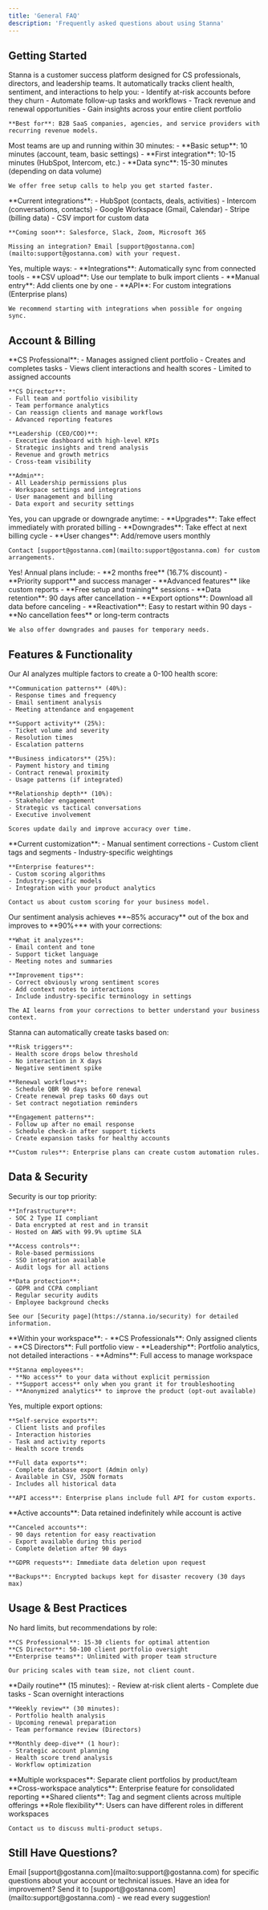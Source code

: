 ```yaml
---
title: 'General FAQ'
description: 'Frequently asked questions about using Stanna'
---
```


## Getting Started

<AccordionGroup>
  <Accordion title="What is Stanna and who is it for?">
    Stanna is a customer success platform designed for CS professionals, directors, and leadership teams. It automatically tracks client health, sentiment, and interactions to help you:
    - Identify at-risk accounts before they churn
    - Automate follow-up tasks and workflows  
    - Track revenue and renewal opportunities
    - Gain insights across your entire client portfolio
    
    **Best for**: B2B SaaS companies, agencies, and service providers with recurring revenue models.
  </Accordion>
  
  <Accordion title="How long does setup take?">
    Most teams are up and running within 30 minutes:
    - **Basic setup**: 10 minutes (account, team, basic settings)
    - **First integration**: 10-15 minutes (HubSpot, Intercom, etc.)
    - **Data sync**: 15-30 minutes (depending on data volume)
    
    We offer free setup calls to help you get started faster.
  </Accordion>
  
  <Accordion title="What integrations do you support?">
    **Current integrations**:
    - HubSpot (contacts, deals, activities)
    - Intercom (conversations, contacts)
    - Google Workspace (Gmail, Calendar)
    - Stripe (billing data)
    - CSV import for custom data
    
    **Coming soon**: Salesforce, Slack, Zoom, Microsoft 365
    
    Missing an integration? Email [support@gostanna.com](mailto:support@gostanna.com) with your request.
  </Accordion>
  
  <Accordion title="Can I import existing client data?">
    Yes, multiple ways:
    - **Integrations**: Automatically sync from connected tools
    - **CSV upload**: Use our template to bulk import clients
    - **Manual entry**: Add clients one by one
    - **API**: For custom integrations (Enterprise plans)
    
    We recommend starting with integrations when possible for ongoing sync.
  </Accordion>
</AccordionGroup>

## Account & Billing

<AccordionGroup>
  <Accordion title="What are the different user roles?">
    **CS Professional**:
    - Manages assigned client portfolio
    - Creates and completes tasks
    - Views client interactions and health scores
    - Limited to assigned accounts
    
    **CS Director**:
    - Full team and portfolio visibility
    - Team performance analytics
    - Can reassign clients and manage workflows
    - Advanced reporting features
    
    **Leadership (CEO/COO)**:
    - Executive dashboard with high-level KPIs
    - Strategic insights and trend analysis
    - Revenue and growth metrics
    - Cross-team visibility
    
    **Admin**:
    - All Leadership permissions plus
    - Workspace settings and integrations
    - User management and billing
    - Data export and security settings
  </Accordion>
  
  <Accordion title="Can I change my plan later?">
    Yes, you can upgrade or downgrade anytime:
    - **Upgrades**: Take effect immediately with prorated billing
    - **Downgrades**: Take effect at next billing cycle
    - **User changes**: Add/remove users monthly
    
    Contact [support@gostanna.com](mailto:support@gostanna.com) for custom arrangements.
  </Accordion>
  
  <Accordion title="Do you offer discounts for annual plans?">
    Yes! Annual plans include:
    - **2 months free** (16.7% discount)
    - **Priority support** and success manager
    - **Advanced features** like custom reports
    - **Free setup and training** sessions
  </Accordion>
  
  <Accordion title="What happens if I cancel?">
    - **Data retention**: 90 days after cancellation
    - **Export options**: Download all data before canceling
    - **Reactivation**: Easy to restart within 90 days
    - **No cancellation fees** or long-term contracts
    
    We also offer downgrades and pauses for temporary needs.
  </Accordion>
</AccordionGroup>

## Features & Functionality

<AccordionGroup>
  <Accordion title="How does health scoring work?">
    Our AI analyzes multiple factors to create a 0-100 health score:
    
    **Communication patterns** (40%):
    - Response times and frequency
    - Email sentiment analysis
    - Meeting attendance and engagement
    
    **Support activity** (25%):
    - Ticket volume and severity
    - Resolution times
    - Escalation patterns
    
    **Business indicators** (25%):
    - Payment history and timing
    - Contract renewal proximity
    - Usage patterns (if integrated)
    
    **Relationship depth** (10%):
    - Stakeholder engagement
    - Strategic vs tactical conversations
    - Executive involvement
    
    Scores update daily and improve accuracy over time.
  </Accordion>
  
  <Accordion title="Can I customize health scoring?">
    **Current customization**:
    - Manual sentiment corrections
    - Custom client tags and segments
    - Industry-specific weightings
    
    **Enterprise features**:
    - Custom scoring algorithms
    - Industry-specific models
    - Integration with your product analytics
    
    Contact us about custom scoring for your business model.
  </Accordion>
  
  <Accordion title="How accurate is sentiment analysis?">
    Our sentiment analysis achieves **~85% accuracy** out of the box and improves to **90%+** with your corrections:
    
    **What it analyzes**:
    - Email content and tone
    - Support ticket language
    - Meeting notes and summaries
    
    **Improvement tips**:
    - Correct obviously wrong sentiment scores
    - Add context notes to interactions
    - Include industry-specific terminology in settings
    
    The AI learns from your corrections to better understand your business context.
  </Accordion>
  
  <Accordion title="What kind of tasks can be automated?">
    Stanna can automatically create tasks based on:
    
    **Risk triggers**:
    - Health score drops below threshold
    - No interaction in X days
    - Negative sentiment spike
    
    **Renewal workflows**:
    - Schedule QBR 90 days before renewal
    - Create renewal prep tasks 60 days out
    - Set contract negotiation reminders
    
    **Engagement patterns**:
    - Follow up after no email response
    - Schedule check-in after support tickets
    - Create expansion tasks for healthy accounts
    
    **Custom rules**: Enterprise plans can create custom automation rules.
  </Accordion>
</AccordionGroup>

## Data & Security

<AccordionGroup>
  <Accordion title="How secure is my data?">
    Security is our top priority:
    
    **Infrastructure**:
    - SOC 2 Type II compliant
    - Data encrypted at rest and in transit
    - Hosted on AWS with 99.9% uptime SLA
    
    **Access controls**:
    - Role-based permissions
    - SSO integration available
    - Audit logs for all actions
    
    **Data protection**:
    - GDPR and CCPA compliant
    - Regular security audits
    - Employee background checks
    
    See our [Security page](https://stanna.io/security) for detailed information.
  </Accordion>
  
  <Accordion title="Who can see my client data?">
    **Within your workspace**:
    - **CS Professionals**: Only assigned clients
    - **CS Directors**: Full portfolio view
    - **Leadership**: Portfolio analytics, not detailed interactions
    - **Admins**: Full access to manage workspace
    
    **Stanna employees**:
    - **No access** to your data without explicit permission
    - **Support access** only when you grant it for troubleshooting
    - **Anonymized analytics** to improve the product (opt-out available)
  </Accordion>
  
  <Accordion title="Can I export my data?">
    Yes, multiple export options:
    
    **Self-service exports**:
    - Client lists and profiles
    - Interaction histories
    - Task and activity reports
    - Health score trends
    
    **Full data exports**:
    - Complete database export (Admin only)
    - Available in CSV, JSON formats
    - Includes all historical data
    
    **API access**: Enterprise plans include full API for custom exports.
  </Accordion>
  
  <Accordion title="How long do you keep my data?">
    **Active accounts**: Data retained indefinitely while account is active
    
    **Canceled accounts**: 
    - 90 days retention for easy reactivation
    - Export available during this period
    - Complete deletion after 90 days
    
    **GDPR requests**: Immediate data deletion upon request
    
    **Backups**: Encrypted backups kept for disaster recovery (30 days max)
  </Accordion>
</AccordionGroup>

## Usage & Best Practices

<AccordionGroup>
  <Accordion title="How many clients can I manage?">
    No hard limits, but recommendations by role:
    
    **CS Professional**: 15-30 clients for optimal attention
    **CS Director**: 50-100 client portfolio oversight
    **Enterprise teams**: Unlimited with proper team structure
    
    Our pricing scales with team size, not client count.
  </Accordion>
  
  <Accordion title="How often should I check Stanna?">
    **Daily routine** (15 minutes):
    - Review at-risk client alerts
    - Complete due tasks
    - Scan overnight interactions
    
    **Weekly review** (30 minutes):
    - Portfolio health analysis
    - Upcoming renewal preparation
    - Team performance review (Directors)
    
    **Monthly deep-dive** (1 hour):
    - Strategic account planning
    - Health score trend analysis
    - Workflow optimization
  </Accordion>
  
  <Accordion title="What if I have multiple products/teams?">
    **Multiple workspaces**: Separate client portfolios by product/team
    **Cross-workspace analytics**: Enterprise feature for consolidated reporting
    **Shared clients**: Tag and segment clients across multiple offerings
    **Role flexibility**: Users can have different roles in different workspaces
    
    Contact us to discuss multi-product setups.
  </Accordion>
</AccordionGroup>

## Still Have Questions?

<CardGroup cols={2}>
  <Card title="Contact Support" icon="envelope">
    Email [support@gostanna.com](mailto:support@gostanna.com) for specific questions about your account or technical issues.
  </Card>
  
  <Card title="Request Feature" icon="lightbulb">
    Have an idea for improvement? Send it to [support@gostanna.com](mailto:support@gostanna.com) - we read every suggestion!
  </Card>
</CardGroup>